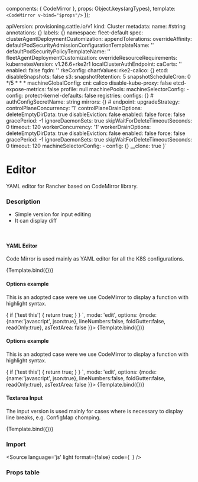 
<Meta 
  title="Components/CodeMirror"
  component={CodeMirror}
/>

  components: { CodeMirror },
  props:      Object.keys(argTypes),
  template:   `<CodeMirror v-bind="$props"/>`
});


  apiVersion: provisioning.cattle.io/v1
kind: Cluster
metadata:
  name: #string
  annotations:
    {}
  labels:
    {}
  namespace: fleet-default
spec:
  clusterAgentDeploymentCustomization:
    appendTolerations:
    overrideAffinity:
  defaultPodSecurityAdmissionConfigurationTemplateName: ''
  defaultPodSecurityPolicyTemplateName: ''
  fleetAgentDeploymentCustomization:
    overrideResourceRequirements:
  kubernetesVersion: v1.26.6+rke2r1
  localClusterAuthEndpoint:
    caCerts: ''
    enabled: false
    fqdn: ''
  rkeConfig:
    chartValues:
      rke2-calico: {}
    etcd:
      disableSnapshots: false
      s3:
      snapshotRetention: 5
      snapshotScheduleCron: 0 */5 * * *
    machineGlobalConfig:
      cni: calico
      disable-kube-proxy: false
      etcd-expose-metrics: false
      profile: null
    machinePools:
    machineSelectorConfig:
      - config:
          protect-kernel-defaults: false
    registries:
      configs:
        {}
        #  authConfigSecretName: string
      mirrors:
        {}
        #  endpoint:
    upgradeStrategy:
      controlPlaneConcurrency: '1'
      controlPlaneDrainOptions:
        deleteEmptyDirData: true
        disableEviction: false
        enabled: false
        force: false
        gracePeriod: -1
        ignoreDaemonSets: true
        skipWaitForDeleteTimeoutSeconds: 0
        timeout: 120
      workerConcurrency: '1'
      workerDrainOptions:
        deleteEmptyDirData: true
        disableEviction: false
        enabled: false
        force: false
        gracePeriod: -1
        ignoreDaemonSets: true
        skipWaitForDeleteTimeoutSeconds: 0
        timeout: 120
  machineSelectorConfig:
    - config: {}
__clone: true
}`

# Editor

YAML editor for Rancher based on CodeMirror library.

### Description

- Simple version for input editing
- It can display diff

<br/>

#### YAML Editor

Code Mirror is used mainly as YAML editor for all the K8S configurations.

<Canvas>
  <Story
    name="Yaml"
    args={{
      value: editorValueExample,
      mode: 'edit',
      options: {},
      asTextArea: false
    }}>
    {Template.bind({})}
  </Story>
</Canvas>

#### Options example

This is an adopted case were we use CodeMirror to display a function with highlight syntax.

<Canvas>
  <Story
    name="Options"
    args={{
      value: `
      (arg) => {
        if ('test this') {
          return true;
        }
      }
      `,
      mode: 'edit',
      options: {mode:{name:'javascript', json:true}, lineNumbers:false, foldGutter:false, readOnly:true},
      asTextArea: false
    }}>
    {Template.bind({})}
  </Story>
</Canvas>


#### Options example

This is an adopted case were we use CodeMirror to display a function with highlight syntax.

<Canvas>
  <Story
    name="Options"
    args={{
      value: `
      (arg) => {
        if ('test this') {
          return true;
        }
      }
      `,
      mode: 'edit',
      options: {mode:{name:'javascript', json:true}, lineNumbers:false, foldGutter:false, readOnly:true},
      asTextArea: false
    }}>
    {Template.bind({})}
  </Story>
</Canvas>


#### Textarea Input

The input version is used mainly for cases where is necessary to display line breaks, e.g. ConfigMap chomping.

<Canvas>
  <Story
    name="Textarea"
    args={{
      value: `
Some
values
      `,
      mode: 'edit',
      options: {},
      asTextArea: true
    }}>
    {Template.bind({})}
  </Story>
</Canvas>

### Import

<Source
  language='js'
  light
  format={false}
  code={`
  `}
/>

### Props table

<ArgsTable of={CodeMirror} />
